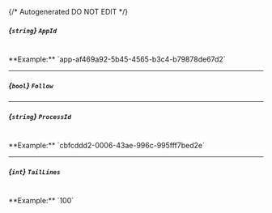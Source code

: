 {/* Autogenerated DO NOT EDIT  */}
##### *{`string`}* `AppId`
<br/>
**Example:** `app-af469a92-5b45-4565-b3c4-b79878de67d2`

---
##### *{`bool`}* `Follow`

---
##### *{`string`}* `ProcessId`
<br/>
**Example:** `cbfcddd2-0006-43ae-996c-995fff7bed2e`

---
##### *{`int`}* `TailLines`
<br/>
**Example:** `100`


